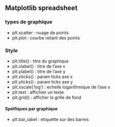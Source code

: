 ## Matplotlib spreadsheet

### types de graphique

* plt.scatter : nuage de points
* plt.plot : courbe reliant des points

### Style

* plt.title() : titre du graphique
* plt.xlabel() : titre de l'axe x
* plt.ylabel() : titre de l'axe y
* plt.xticks() : param ticks axe x
* plt.yticks() : param ticks axe y
* plt.xscale('log') : echelle logarithmique de l'axe x
* plt.text : affichier un texte
* plt.grid() : afficher la grille de fond

#### Spéifiques par graphique

* plt.bar_label : etiquette sur des barres

